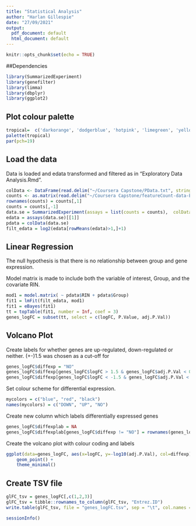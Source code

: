 ```yaml
---
title: "Statistical Analysis"
author: "Harlan Gillespie"
date: "27/09/2021"
output:
  pdf_document: default
  html_document: default
---
```


```r
knitr::opts_chunk$set(echo = TRUE)
```

##Dependencies

```r
library(SummarizedExperiment)
library(genefilter)
library(limma)
library(dbplyr)
library(ggplot2)
```


## Plot colour palette

```r
tropical=  c('darkorange', 'dodgerblue', 'hotpink', 'limegreen', 'yellow')
palette(tropical)
par(pch=19)
```

## Load the data

Data is loaded  and edata transformed and filtered as in "Exploratory Data Analysis.Rmd".

```r
colData <- DataFrame(read.delim("~/Coursera Capstone/PData.txt", stringsAsFactors=TRUE))
counts <- as.matrix(read.delim("~/Coursera Capstone/featureCount-data-ENTREZ.txt"))
rownames(counts) = counts[,1]
counts = counts[,-1]
data.se = SummarizedExperiment(assays = list(counts = counts),  colData = colData)
edata = assays(data.se)[[1]]
pdata = colData(data.se)
filt_edata = log2(edata[rowMeans(edata)>1,]+1)
```



## Linear Regression

The null hypothesis is that there is no relationship between group and gene expression.

Model matrix is made to include both the variable of interest, Group, and the covariate RIN.

```r
mod1 = model.matrix( ~ pdata$RIN + pdata$Group)
fit1 = lmFit(filt_edata, mod1)
fit1 = eBayes(fit1)
tt = topTable(fit1, number = Inf, coef = 3)
genes_logFC = subset(tt, select = c(logFC, P.Value, adj.P.Val))

```



## Volcano Plot

Create labels for whether genes are up-regulated, down-regulated or neither. (+-)1.5 was chosen as a cut-off for

```r
genes_logFC$diffexp = "NO"
genes_logFC$diffexp[genes_logFC$logFC > 1.5 & genes_logFC$adj.P.Val < 0.05] = "UP"
genes_logFC$diffexp[genes_logFC$logFC < -1.5 & genes_logFC$adj.P.Val < 0.05] = "DOWN"

```


Set colour scheme for differential expression.

```r
mycolors = c("blue", "red", "black")
names(mycolors) = c("DOWN", "UP", "NO")
```

Create new column which labels differentially expressed genes

```r
genes_logFC$diffexplab = NA
genes_logFC$diffexplab[genes_logFC$diffexp != "NO"] = rownames(genes_logFC)[genes_logFC$diffexp != "NO"]

```


Create the volcano plot with colour coding and labels

```r

ggplot(data=genes_logFC, aes(x=logFC, y=-log10(adj.P.Val), col=diffexp)) + 
    geom_point() +
    theme_minimal()
```


## Create TSV file 

```r
glFC_tsv = genes_logFC[,c(1,2,3)]
glFC_tsv = tibble::rownames_to_column(glFC_tsv, "Entrez.ID")
write.table(glFC_tsv, file = "genes_logFC.tsv", sep = "\t", col.names = colnames(glFC_tsv), row.names = FALSE)
```




```r
sessionInfo()
```








